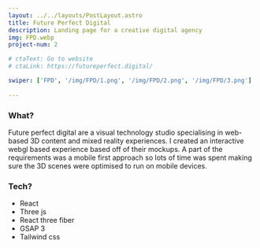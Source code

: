 ```yaml
---
layout: ../../layouts/PostLayout.astro
title: Future Perfect Digital
description: Landing page for a creative digital agency
img: FPD.webp
project-num: 2

# ctaText: Go to website
# ctaLink: https://futureperfect.digital/

swiper: ['FPD', '/img/FPD/1.png', '/img/FPD/2.png', '/img/FPD/3.png']
 
---
```


### What?

Future perfect digital are a visual technology studio specialising in web-based 3D content and mixed reality experiences. 
I created an interactive webgl based experience based off of their mockups. 
A part of the requirements was a mobile first approach so lots of time was spent making sure the 3D scenes were optimised to run on mobile devices.

### Tech?

- React
- Three js
- React three fiber
- GSAP 3
- Tailwind css



